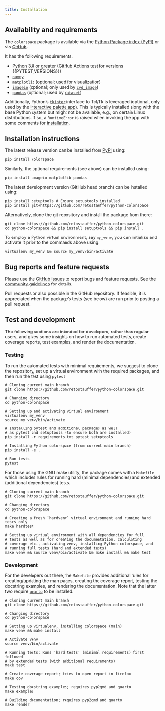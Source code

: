 ```yaml
---
title: Installation
---
```


## Availability and requirements

The `colorspace` package is available via the
[Python Package index (PyPI)](https://pypi.org/project/colorspace/) or via 
[GitHub](https://github.com/retostauffer/python-colorspace).

It has the following requirements.

* Python 3.8 or greater (GitHub Actions test for versions {{PYTEST_VERSIONS}})
* [`numpy`](https://pypi.org/project/numpy/>)
* [`matplotlib`](https://pypi.org/project/matplotlib/>) (optional; used for visualization)
* [`imageio`](https://pypi.org/project/imageio/>) (optional; only used by
    [`cvd_image`](/man/colorspace.cvd_image.cvd_image.qmd))
* [`pandas`](https://pandas.pydata.org/) (optional; used by [`dataset`](/man/colorspace.datasets.dataset.qmd))

Additionally, Python's [`tkinter`](https://docs.python.org/3/library/tkinter.html) interface
to Tcl/Tk is leveraged (optional, only used by the [interactive palette app](articles/choose_palette.qmd)).
This is typically installed along with the base Python system but might not be available, e.g.,
on certain Linux distributions. If so, a `RuntimeError` is raised when invoking the app with
some comments for [installation](https://tkdocs.com/tutorial/install.html).


## Installation instructions

The latest release version can be installed from [PyPI](https://pypi.org/project/colorspace/)
using:

```
pip install colorspace
```

Similarly, the optional requirements (see above) can be installed using:

```
pip install imageio matplotlib pandas
```

The latest development version (GitHub head branch) can be installed using:

```
pip install setuptools # Ensure setuptools installed
pip install git+https://github.com/retostauffer/python-colorspace
```

Alternatively, clone the git repository and install the package from there:

```
git clone https://github.com/retostauffer/python-colorspace.git
cd python-colorspace && pip install setuptools && pip install .
```

To employ a Python virtual environment, say `my_venv`, you can
initialize and activate it prior to the commands above using:

```
virtualenv my_venv && source my_venv/bin/activate
```


## Bug reports and feature requests

Please use the [GitHub issues](https://github.com/retostauffer/python-colorspace/issues)
to report bugs and feature requests. See the [community guidelines](community.qmd)
for details.

Pull requests or also possible in the GitHub repository. If feasible, it is
appreciated when the package's tests (see below) are run prior to posting a
pull request.


## Test and development

The following sections are intended for developers, rather than regular users,
and gives some insights on how to run automated tests, create
coverage reports, test examples, and render the documentation.

### Testing

To run the automated tests with minimal requirements, we suggest
to clone the repository, set up a virtual environment with the
required packages, and then run the test using `pytest`.

```
# Cloning current main branch
git clone https://github.com/retostauffer/python-colorspace.git

# Changing directory
cd python-colorspace

# Setting up and activating virtual environment
virtualenv my_venv
source my_venv/bin/activate

# Installing pytest and additional packages as well
# as pytest and setuptools (to ensure both are installed)
pip install -r requirements.txt pytest setuptools

# Installing Python colorspace (from current main branch)
pip install -e .

# Run tests
pytest
```

For those using the GNU make utility, the package comes with
a `Makefile` which includes rules for running hard (minimal dependencies)
and extended (additional dependencies) tests. 

```
# Cloning current main branch
git clone https://github.com/retostauffer/python-colorspace.git

# Changing directory
cd python-colorspace

# Creating a fresh `hardvenv` virtual environment and running hard tests only
make hardtest

# Setting up virtual environment with all dependencies for full
# tests as well as for creating the documentation, calculating
# coverage etc., activating venv, installing Python colorspace, and
# running full tests (hard and extended tests)
make venv && source venv/bin/activate && make install && make test
```

### Development

For the developers out there, the `Makefile` provides additional
rules for creating/updating the man pages, creating the coverage report,
testing the docstring examples, and rendering the documentation. Note
that the latter two require [`quarto`](https://quarto.org) to be installed.

```
# Cloning current main branch
git clone https://github.com/retostauffer/python-colorspace.git

# Changing directory
cd python-colorspace

# Setting up virtualenv, installing colorspace (main)
make venv && make install

# Activate venv
source venv/bin/activate

# Running tests: Runs 'hard tests' (minimal requirements) first followed
# by extended tests (with additional requirements)
make test

# Create coverage report; tries to open report in firefox
make cov

# Testing docstring examples; requires pyp2qmd and quarto
make examples

# Building documentation; requires pyp2qmd and quarto
make render
```
